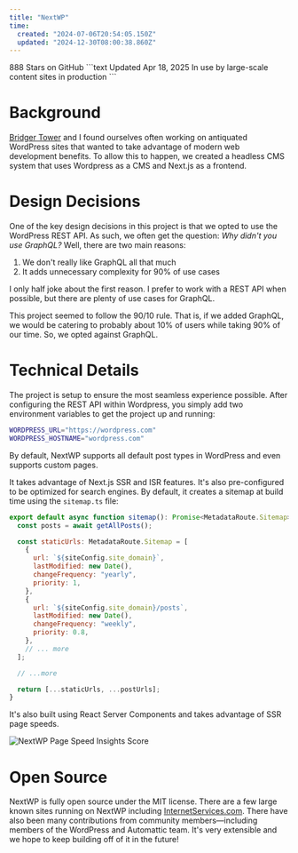```yaml
---
title: "NextWP"
time:
  created: "2024-07-06T20:54:05.150Z"
  updated: "2024-12-30T08:00:38.860Z"
---
```


<Preview codeblock>
  888 Stars on GitHub
</Preview>
```text
Updated Apr 18, 2025
In use by large-scale content sites in production
```

# Background

[Bridger Tower](https://bridger.to) and I found ourselves often working on antiquated WordPress sites that wanted to take advantage of modern web development benefits. To allow this to happen, we created a headless CMS system that uses Wordpress as a CMS and Next.js as a frontend. 

# Design Decisions

One of the key design decisions in this project is that we opted to use the WordPress REST API. As such, we often get the question: *Why didn't you use GraphQL?* Well, there are two main reasons:

1. We don't really like GraphQL all that much
2. It adds unnecessary complexity for 90% of use cases

I only half joke about the first reason. I prefer to work with a REST API when possible, but there are plenty of use cases for GraphQL. 

This project seemed to follow the 90/10 rule. That is, if we added GraphQL, we would be catering to probably about 10% of users while taking 90% of our time. So, we opted against GraphQL.

# Technical Details

The project is setup to ensure the most seamless experience possible. After configuring the REST API within Wordpress, you simply add two environment variables to get the project up and running:

```bash
WORDPRESS_URL="https://wordpress.com"
WORDPRESS_HOSTNAME="wordpress.com"
```

By default, NextWP supports all default post types in WordPress and even supports custom pages. 

It takes advantage of Next.js SSR and ISR features. It's also pre-configured to be optimized for search engines. By default, it creates a sitemap at build time using the `sitemap.ts` file: 

```js
export default async function sitemap(): Promise<MetadataRoute.Sitemap> {
  const posts = await getAllPosts();

  const staticUrls: MetadataRoute.Sitemap = [
    {
      url: `${siteConfig.site_domain}`,
      lastModified: new Date(),
      changeFrequency: "yearly",
      priority: 1,
    },
    {
      url: `${siteConfig.site_domain}/posts`,
      lastModified: new Date(),
      changeFrequency: "weekly",
      priority: 0.8,
    },
    // ... more
  ];

  // ...more

  return [...staticUrls, ...postUrls];
}
```

It's also built using React Server Components and takes advantage of SSR page speeds.

<Image alt="NextWP Page Speed Insights Score" src="https://cameron-portfolio.s3.us-west-2.amazonaws.com/nextwp/speed.png" />

# Open Source

NextWP is fully open source under the MIT license. There are a few large known sites running on NextWP including [InternetServices.com](https://internetservices.com). There have also been many contributions from community members—including members of the WordPress and Automattic team. It's very extensible and we hope to keep building off of it in the future!
